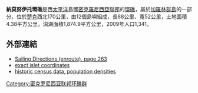 {{Coord|08|40|00|N|150|00|00|E|type:isle_scale:9000|display=title}}

'''納莫努伊托環礁'''是西[[太平洋|太平洋]]島國[[密克羅尼西亞聯邦|密克羅尼西亞聯邦]]的[[環礁|環礁]]，屬於[[加羅林群島|加羅林群島]]的一部分，位於[[楚克|楚克]]西北170公里，由12個島嶼組成，長88公里、寬52公里，土地面積4.38平方公里，潟湖面積1,874.9平方公里，2009年人口1,341。

==外部連結==
* [http://permanent.access.gpo.gov/websites/pollux/pollux.nss.nima.mil/NAV_PUBS/SD/pub126/126sec10.pdf Sailing Directions (enroute), page 263]
* [https://web.archive.org/web/20110710212647/http://www.exxun.com/aaf_us_geo_names/federated_micronesia_fm/we_10.html exact islet coordinates]
* [https://web.archive.org/web/20150924063232/http://www.pacificweb.org/PDF/FSM/chuuk89.pdf historic census data, population densities]

[[Category:密克罗尼西亚联邦环礁群|Category:密克罗尼西亚联邦环礁群]]

{{Micronesia-stub}}